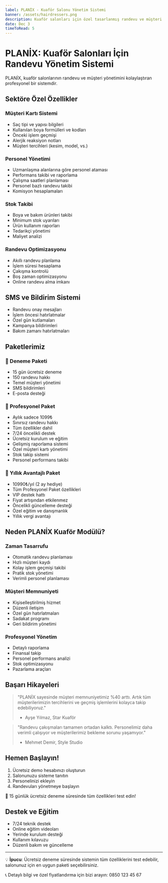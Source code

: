 ```yaml
---
label: PLANİX - Kuaför Salonu Yönetim Sistemi
banner: /assets/hairdressers.png
description: Kuaför salonları için özel tasarlanmış randevu ve müşteri yönetim sistemi.
date: Dec 3
timeToRead: 5
---
```


# PLANİX: Kuaför Salonları İçin Randevu Yönetim Sistemi

PLANİX, kuaför salonlarının randevu ve müşteri yönetimini kolaylaştıran profesyonel bir sistemdir.

## Sektöre Özel Özellikler

### Müşteri Kartı Sistemi

- Saç tipi ve yapısı bilgileri
- Kullanılan boya formülleri ve kodları
- Önceki işlem geçmişi
- Alerjik reaksiyon notları
- Müşteri tercihleri (kesim, model, vs.)

### Personel Yönetimi

- Uzmanlaşma alanlarına göre personel ataması
- Performans takibi ve raporlama
- Çalışma saatleri planlaması
- Personel bazlı randevu takibi
- Komisyon hesaplamaları

### Stok Takibi

- Boya ve bakım ürünleri takibi
- Minimum stok uyarıları
- Ürün kullanım raporları
- Tedarikçi yönetimi
- Maliyet analizi

### Randevu Optimizasyonu

- Akıllı randevu planlama
- İşlem süresi hesaplama
- Çakışma kontrolü
- Boş zaman optimizasyonu
- Online randevu alma imkanı

## SMS ve Bildirim Sistemi

- Randevu onay mesajları
- İşlem öncesi hatırlatmalar
- Özel gün kutlamaları
- Kampanya bildirimleri
- Bakım zamanı hatırlatmaları

## Paketlerimiz

### 🎁 Deneme Paketi

- 15 gün ücretsiz deneme
- 150 randevu hakkı
- Temel müşteri yönetimi
- SMS bildirimleri
- E-posta desteği

### 💼 Profesyonel Paket

- Aylık sadece 1099₺
- Sınırsız randevu hakkı
- Tüm özellikler dahil
- 7/24 öncelikli destek
- Ücretsiz kurulum ve eğitim
- Gelişmiş raporlama sistemi
- Özel müşteri kartı yönetimi
- Stok takip sistemi
- Personel performans takibi

### 🌟 Yıllık Avantajlı Paket

- 10990₺/yıl (2 ay hediye)
- Tüm Profesyonel Paket özellikleri
- VIP destek hattı
- Fiyat artışından etkilenmez
- Öncelikli güncelleme desteği
- Özel eğitim ve danışmanlık
- Yıllık vergi avantajı

## Neden PLANİX Kuaför Modülü?

### Zaman Tasarrufu

- Otomatik randevu planlaması
- Hızlı müşteri kaydı
- Kolay işlem geçmişi takibi
- Pratik stok yönetimi
- Verimli personel planlaması

### Müşteri Memnuniyeti

- Kişiselleştirilmiş hizmet
- Düzenli iletişim
- Özel gün hatırlatmaları
- Sadakat programı
- Geri bildirim yönetimi

### Profesyonel Yönetim

- Detaylı raporlama
- Finansal takip
- Personel performans analizi
- Stok optimizasyonu
- Pazarlama araçları

## Başarı Hikayeleri

> "PLANİX sayesinde müşteri memnuniyetimiz %40 arttı. Artık tüm müşterilerimizin tercihlerini ve geçmiş işlemlerini kolayca takip edebiliyoruz."
>
> - Ayşe Yılmaz, Star Kuaför

> "Randevu çakışmaları tamamen ortadan kalktı. Personelimiz daha verimli çalışıyor ve müşterilerimiz bekleme sorunu yaşamıyor."
>
> - Mehmet Demir, Style Studio

## Hemen Başlayın!

1. Ücretsiz demo hesabınızı oluşturun
2. Salonunuzu sisteme tanıtın
3. Personelinizi ekleyin
4. Randevuları yönetmeye başlayın

🎉 15 günlük ücretsiz deneme süresinde tüm özellikleri test edin!

## Destek ve Eğitim

- 7/24 teknik destek
- Online eğitim videoları
- Yerinde kurulum desteği
- Kullanım kılavuzu
- Düzenli bakım ve güncelleme

---

💡 **İpucu**: Ücretsiz deneme süresinde sistemin tüm özelliklerini test edebilir, salonunuz için en uygun paketi seçebilirsiniz.

📞 Detaylı bilgi ve özel fiyatlandırma için bizi arayın: 0850 123 45 67
